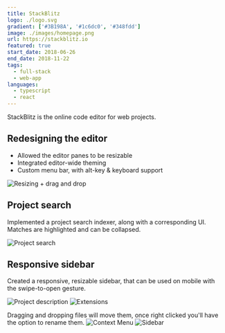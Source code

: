 ```yaml
---
title: StackBlitz
logo: ./logo.svg
gradient: ['#3B198A', '#1c6dc0', '#348fdd']
image: ./images/homepage.png
url: https://stackblitz.io
featured: true
start_date: 2018-06-26
end_date: 2018-11-22
tags:
  - full-stack
  - web-app
languages:
  - typescript
  - react
---
```


StackBlitz is the online code editor for web projects.

## Redesigning the editor

- Allowed the editor panes to be resizable
- Integrated editor-wide theming
- Custom menu bar, with alt-key & keyboard support

![Resizing + drag and drop](./images/drag-and-drop.gif)

## Project search

Implemented a project search indexer, along with a corresponding UI. Matches are highlighted and can be collapsed.

![Project search](./images/search.png)

## Responsive sidebar

Created a responsive, resizable sidebar, that can be used on mobile with the swipe-to-open gesture.

![Project description](./images/project-description.png)
![Extensions](./images/extensions.png)

Dragging and dropping files will move them, once right clicked you'll have the option to rename them.
![Context Menu](./images/context-menu.png)
![Sidebar](./images/sidebar.gif)
